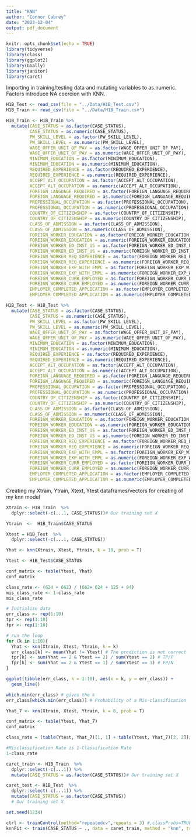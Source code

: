 ```yaml
---
title: "KNN"
author: "Connor Cabrey"
date: "2022-12-04"
output: pdf_document
---
```


```r
knitr::opts_chunk$set(echo = TRUE)
library(tidyverse)
library(class)
library(ggplot2)
library(GGally)
library(janitor)
library(caret)
```

Importing in training/testing data and mutating variables to as.numeric.  Factors introduce NA coercion with KNN.
```r
H1B_Test <- read_csv(file = "../Data/H1B_Test.csv")
H1B_Train <- read_csv(file = "../Data/H1B_Train.csv")

H1B_Train <- H1B_Train %>% 
  mutate(CASE_STATUS = as.factor(CASE_STATUS),
         CASE_STATUS = as.numeric(CASE_STATUS),
         PW_SKILL_LEVEL = as.factor(PW_SKILL_LEVEL),
         PW_SKILL_LEVEL = as.numeric(PW_SKILL_LEVEL),
         WAGE_OFFER_UNIT_OF_PAY = as.factor(WAGE_OFFER_UNIT_OF_PAY),
         WAGE_OFFER_UNIT_OF_PAY = as.numeric(WAGE_OFFER_UNIT_OF_PAY),
         MINIMUM_EDUCATION = as.factor(MINIMUM_EDUCATION),
         MINIMUM_EDUCATION = as.numeric(MINIMUM_EDUCATION),
         REQUIRED_EXPERIENCE = as.factor(REQUIRED_EXPERIENCE),
         REQUIRED_EXPERIENCE = as.numeric(REQUIRED_EXPERIENCE),
         ACCEPT_ALT_OCCUPATION = as.factor(ACCEPT_ALT_OCCUPATION),
         ACCEPT_ALT_OCCUPATION = as.numeric(ACCEPT_ALT_OCCUPATION),
         FOREIGN_LANGUAGE_REQUIRED = as.factor(FOREIGN_LANGUAGE_REQUIRED),
         FOREIGN_LANGUAGE_REQUIRED = as.numeric(FOREIGN_LANGUAGE_REQUIRED),
         PROFESSIONAL_OCCUPATION = as.factor(PROFESSIONAL_OCCUPATION),
         PROFESSIONAL_OCCUPATION = as.numeric(PROFESSIONAL_OCCUPATION),
         COUNTRY_OF_CITIZENSHIP = as.factor(COUNTRY_OF_CITIZENSHIP),
         COUNTRY_OF_CITIZENSHIP = as.numeric(COUNTRY_OF_CITIZENSHIP),
         CLASS_OF_ADMISSION = as.factor(CLASS_OF_ADMISSION),
         CLASS_OF_ADMISSION = as.numeric(CLASS_OF_ADMISSION),
         FOREIGN_WORKER_EDUCATION = as.factor(FOREIGN_WORKER_EDUCATION),
         FOREIGN_WORKER_EDUCATION = as.numeric(FOREIGN_WORKER_EDUCATION),
         FOREIGN_WORKER_ED_INST_US = as.factor(FOREIGN_WORKER_ED_INST_US),
         FOREIGN_WORKER_ED_INST_US = as.numeric(FOREIGN_WORKER_ED_INST_US),
         FOREIGN_WORKER_REQ_EXPERIENCE = as.factor(FOREIGN_WORKER_REQ_EXPERIENCE),
         FOREIGN_WORKER_REQ_EXPERIENCE = as.numeric(FOREIGN_WORKER_REQ_EXPERIENCE),
         FOREIGN_WORKER_EXP_WITH_EMPL = as.factor(FOREIGN_WORKER_EXP_WITH_EMPL),
         FOREIGN_WORKER_EXP_WITH_EMPL = as.numeric(FOREIGN_WORKER_EXP_WITH_EMPL),
         FOREIGN_WORKER_CURR_EMPLOYED = as.factor(FOREIGN_WORKER_CURR_EMPLOYED),
         FOREIGN_WORKER_CURR_EMPLOYED = as.numeric(FOREIGN_WORKER_CURR_EMPLOYED),
         EMPLOYER_COMPLETED_APPLICATION = as.factor(EMPLOYER_COMPLETED_APPLICATION),
         EMPLOYER_COMPLETED_APPLICATION = as.numeric(EMPLOYER_COMPLETED_APPLICATION))

H1B_Test <- H1B_Test %>% 
  mutate(CASE_STATUS = as.factor(CASE_STATUS),
         CASE_STATUS = as.numeric(CASE_STATUS),
         PW_SKILL_LEVEL = as.factor(PW_SKILL_LEVEL),
         PW_SKILL_LEVEL = as.numeric(PW_SKILL_LEVEL),
         WAGE_OFFER_UNIT_OF_PAY = as.factor(WAGE_OFFER_UNIT_OF_PAY),
         WAGE_OFFER_UNIT_OF_PAY = as.numeric(WAGE_OFFER_UNIT_OF_PAY),
         MINIMUM_EDUCATION = as.factor(MINIMUM_EDUCATION),
         MINIMUM_EDUCATION = as.numeric(MINIMUM_EDUCATION),
         REQUIRED_EXPERIENCE = as.factor(REQUIRED_EXPERIENCE),
         REQUIRED_EXPERIENCE = as.numeric(REQUIRED_EXPERIENCE),
         ACCEPT_ALT_OCCUPATION = as.factor(ACCEPT_ALT_OCCUPATION),
         ACCEPT_ALT_OCCUPATION = as.numeric(ACCEPT_ALT_OCCUPATION),
         FOREIGN_LANGUAGE_REQUIRED = as.factor(FOREIGN_LANGUAGE_REQUIRED),
         FOREIGN_LANGUAGE_REQUIRED = as.numeric(FOREIGN_LANGUAGE_REQUIRED),
         PROFESSIONAL_OCCUPATION = as.factor(PROFESSIONAL_OCCUPATION),
         PROFESSIONAL_OCCUPATION = as.numeric(PROFESSIONAL_OCCUPATION),
         COUNTRY_OF_CITIZENSHIP = as.factor(COUNTRY_OF_CITIZENSHIP),
         COUNTRY_OF_CITIZENSHIP = as.numeric(COUNTRY_OF_CITIZENSHIP),
         CLASS_OF_ADMISSION = as.factor(CLASS_OF_ADMISSION),
         CLASS_OF_ADMISSION = as.numeric(CLASS_OF_ADMISSION),
         FOREIGN_WORKER_EDUCATION = as.factor(FOREIGN_WORKER_EDUCATION),
         FOREIGN_WORKER_EDUCATION = as.numeric(FOREIGN_WORKER_EDUCATION),
         FOREIGN_WORKER_ED_INST_US = as.factor(FOREIGN_WORKER_ED_INST_US),
         FOREIGN_WORKER_ED_INST_US = as.numeric(FOREIGN_WORKER_ED_INST_US),
         FOREIGN_WORKER_REQ_EXPERIENCE = as.factor(FOREIGN_WORKER_REQ_EXPERIENCE),
         FOREIGN_WORKER_REQ_EXPERIENCE = as.numeric(FOREIGN_WORKER_REQ_EXPERIENCE),
         FOREIGN_WORKER_EXP_WITH_EMPL = as.factor(FOREIGN_WORKER_EXP_WITH_EMPL),
         FOREIGN_WORKER_EXP_WITH_EMPL = as.numeric(FOREIGN_WORKER_EXP_WITH_EMPL),
         FOREIGN_WORKER_CURR_EMPLOYED = as.factor(FOREIGN_WORKER_CURR_EMPLOYED),
         FOREIGN_WORKER_CURR_EMPLOYED = as.numeric(FOREIGN_WORKER_CURR_EMPLOYED),
         EMPLOYER_COMPLETED_APPLICATION = as.factor(EMPLOYER_COMPLETED_APPLICATION),
         EMPLOYER_COMPLETED_APPLICATION = as.numeric(EMPLOYER_COMPLETED_APPLICATION))


```



Creating my Xtrain, Ytrain, Xtext, Ytest dataframes/vectors for creating of my knn model
```r
Xtrain <- H1B_Train  %>% 
  dplyr::select(-c(...1, CASE_STATUS))# Our training set X

Ytrain  <-  H1B_Train$CASE_STATUS

Xtest = H1B_Test  %>% 
  dplyr::select(-c(...1, CASE_STATUS))

Yhat <- knn(Xtrain, Xtest, Ytrain, k = 10, prob = T) 

Ytest <- H1B_Test$CASE_STATUS
```

```r
conf_matrix <- table(Ytest, Yhat)
conf_matrix
```

```r
class_rate <- (624 + 662) / (662+ 624 + 125 + 94)
mis_class_rate <- 1-class_rate
mis_class_rate
```

```r
# Initialize data
err_class <- rep(1:10)
tpr <- rep(1:10)
fpr <- rep(1:10)

# run the loop
for (k in 1:10){
  Yhat <- knn(Xtrain, Xtest, Ytrain, k = k) 
  err_class[k] <- mean(Yhat != Ytest) # The prediction is not correct
  tpr[k] <- sum(Yhat == 2 & Ytest == 2) / sum(Ytest == 2) # TP/P
  fpr[k] <- sum(Yhat == 2 & Ytest == 1) / sum(Ytest == 1) # FP/N
}

ggplot(tibble(err_class, k = 1:10), aes(x = k, y = err_class)) +
  geom_line()
```

```r
which.min(err_class) # gives the k
err_class[which.min(err_class)] # Probability of a Mis-classification 
```
```r
Yhat_7 <- knn(Xtrain, Xtest, Ytrain, k = 8, prob = T) 

```

```r
conf_matrix <- table(Ytest, Yhat_7)
conf_matrix
```

```r

class_rate = (table(Ytest, Yhat_7)[1, 1] + table(Ytest, Yhat_7)[2, 2])/(1505)

#Misclassification Rate is 1-Classification Rate
1-class_rate
```


```r
caret_train <- H1B_Train  %>% 
  dplyr::select(-c(...1)) %>% 
  mutate(CASE_STATUS = as.factor(CASE_STATUS))# Our training set X

caret_test <- H1B_Test  %>% 
  dplyr::select(-c(...1)) %>% 
  mutate(CASE_STATUS = as.factor(CASE_STATUS))
  # Our training set X

set.seed(1234)

ctrl <- trainControl(method="repeatedcv",repeats = 3) #,classProbs=TRUE,summaryFunction = twoClassSummary)
knnFit <- train(CASE_STATUS ~ ., data = caret_train, method = "knn", trControl = ctrl, preProcess = c("center","scale"), tuneLength = 20)
```





